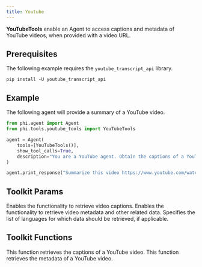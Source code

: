 ```yaml
---
title: Youtube
---
```


**YouTubeTools** enable an Agent to access captions and metadata of YouTube videos, when provided with a video URL.

## Prerequisites

The following example requires the `youtube_transcript_api` library.

```shell
pip install -U youtube_transcript_api
```

## Example

The following agent will provide a summary of a YouTube video.

```python cookbook/tools/youtube_tools.py
from phi.agent import Agent
from phi.tools.youtube_tools import YouTubeTools

agent = Agent(
    tools=[YouTubeTools()],
    show_tool_calls=True,
    description="You are a YouTube agent. Obtain the captions of a YouTube video and answer questions.",
)

agent.print_response("Summarize this video https://www.youtube.com/watch?v=Iv9dewmcFbs&t", markdown=True)
```

## Toolkit Params

<ResponseField name="get_video_captions" type="bool" default="True">
  Enables the functionality to retrieve video captions.
</ResponseField>
<ResponseField name="get_video_data" type="bool" default="True">
  Enables the functionality to retrieve video metadata and other related data.
</ResponseField>
<ResponseField name="languages" type="List[str]">
  Specifies the list of languages for which data should be retrieved, if
  applicable.
</ResponseField>

## Toolkit Functions

<ResponseField name="get_youtube_video_captions">
  This function retrieves the captions of a YouTube video.
</ResponseField>
<ResponseField name="get_youtube_video_data">
  This function retrieves the metadata of a YouTube video.
</ResponseField>
